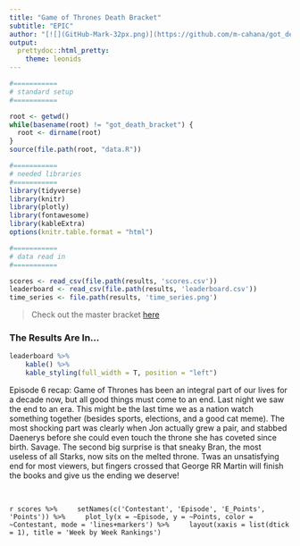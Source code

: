 ```yaml
---
title: "Game of Thrones Death Bracket"
subtitle: "EPIC"
author: "[![](GitHub-Mark-32px.png)](https://github.com/m-cahana/got_death_bracket)"
output:
  prettydoc::html_pretty:
    theme: leonids
---
```


```r

#===========
# standard setup
#===========

root <- getwd()
while(basename(root) != "got_death_bracket") {
  root <- dirname(root)
}
source(file.path(root, "data.R"))

#===========
# needed libraries
#===========
library(tidyverse)
library(knitr)
library(plotly)
library(fontawesome)
library(kableExtra)
options(knitr.table.format = "html")

#===========
# data read in
#===========

scores <- read_csv(file.path(results, 'scores.csv'))
leaderboard <- read_csv(file.path(results, 'leaderboard.csv'))
time_series <- file.path(results, 'time_series.png')


```

> Check out the master bracket [here](https://www.dropbox.com/s/n2b86l5clfhu8o0/master.xlsx?dl=0)

### The Results Are In...

```r
leaderboard %>%
	kable() %>%
	kable_styling(full_width = T, position = "left")
```

Episode 6 recap: Game of Thrones has been an integral part of our lives for a decade now, but all good things must come to an end. Last night we saw the end to an era. This might be the last time we as a nation watch something together (besides sports, elections, and a good cat meme). The most shocking part was clearly when Jon actually grew a pair, and stabbed Daenerys before she could even touch the throne she has coveted since birth. Savage. The second big surprise is that sneaky Bran, the most useless of all Starks, now sits on the melted throne. Twas an unsatisfying end for most viewers, but fingers crossed that George RR Martin will finish the books and give us the ending we deserve! 

&nbsp;
&nbsp;

`r scores %>%
	setNames(c('Contestant', 'Episode', 'E_Points', 'Points')) %>%
	plot_ly(x = ~Episode, y = ~Points, color = ~Contestant, mode = 'lines+markers') %>%
	layout(xaxis = list(dtick = 1), title = 'Week by Week Rankings')
`
